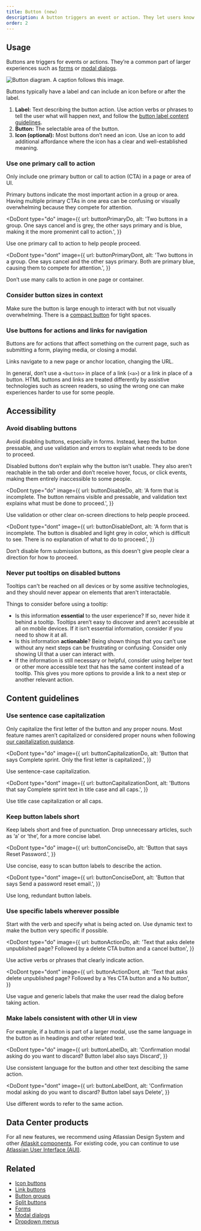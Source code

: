 ```yaml
---
title: Button (new)
description: A button triggers an event or action. They let users know what will happen next.
order: 2
---
```



## Usage

Buttons are triggers for events or actions. They’re a common part of larger experiences such as [forms](/patterns/forms) or [modal dialogs](/components/modal-dialog).

![Button diagram. A caption follows this image.](images/button-anatomy.png)

Buttons typically have a label and can include an icon before or after the label.

1. **Label:** Text describing the button action. Use action verbs or phrases to tell the user what will happen next, and follow the [button label content guidelines](/components/button/button-new/usage#content-guidelines).
1. **Button:** The selectable area of the button.
1. **Icon (optional):** Most buttons don’t need an icon. Use an icon to add additional affordance where the icon has a clear and well-established meaning.

### Use one primary call to action

Only include one primary button or call to action (CTA) in a page or area of UI.

Primary buttons indicate the most important action in a group or area. Having multiple primary CTAs in one area can be confusing or visually overwhelming because they compete for attention.

<DoDont
  type="do"
  image={{
    url: buttonPrimaryDo,
    alt: 'Two buttons in a group. One says cancel and is grey, the other says primary and is blue, making it the more promenint call to action.',
  }}
>
  Use one primary call to action to help people proceed.
</DoDont>

<DoDont
  type="dont"
  image={{
    url: buttonPrimaryDont,
    alt: 'Two buttons in a group. One says cancel and the other says primary. Both are primary blue, causing them to compete for attention.',
  }}
>
  Don’t use many calls to action in one page or container.
</DoDont>

### Consider button sizes in context

Make sure the button is large enough to interact with but not visually overwhelming. There is a [compact button](/components/button/examples#spacing) for tight spaces.

### Use buttons for actions and links for navigation

Buttons are for actions that affect something on the current page, such as submitting a form, playing media, or closing a modal.

Links navigate to a new page or anchor location, changing the URL.

In general, don’t use a `<button>` in place of a link (`<a>`) or a link in place of a button. HTML buttons and links are treated differently by assistive technologies such as screen readers, so using the wrong one can make experiences harder to use for some people.

## Accessibility

### Avoid disabling buttons

Avoid disabling buttons, especially in forms. Instead, keep the button pressable, and use validation and errors to explain what needs to be done to proceed.

Disabled buttons don’t explain why the button isn’t usable. They also aren’t reachable in the tab order and don’t receive hover, focus, or click events, making them entirely inaccessible to some people.

<DoDont
  type="do"
  image={{
    url: buttonDisableDo,
    alt: 'A form that is incomplete. The button remains visible and pressable, and validation text explains what must be done to proceed.',
  }}
>
  Use validation or other clear on-screen directions to help people proceed.
</DoDont>

<DoDont
  type="dont"
  image={{
    url: buttonDisableDont,
    alt: 'A form that is incomplete. The button is disabled and light grey in color, which is difficult to see. There is no explanation of what to do to proceed.',
  }}
>
  Don’t disable form submission buttons, as this doesn't give people clear a
  direction for how to proceed.
</DoDont>

### Never put tooltips on disabled buttons

Tooltips can't be reached on all devices or by some assitive technologies, and they should never appear on elements that aren't interactable.

<!-- Don’t attempt to create workarounds. If you are an Atlassian, Accessibility QA will make you redesign these implementations. -->

Things to consider before using a tooltip:

- Is this information **essential** to the user experience? If so, never hide it behind a tooltip. Tooltips aren’t easy to discover and aren’t accessible at all on mobile devices. If it isn’t essential information, consider if you need to show it at all.
- Is this information **actionable**? Being shown things that you can’t use without any next steps can be frustrating or confusing. Consider only showing UI that a user can interact with.
- If the information is still necessary or helpful, consider using helper text or other more accessible text that has the same content instead of a tooltip. This gives you more options to provide a link to a next step or another relevant action.

<!-- We know that disabled buttons with tooltips are sometimes used for feature discovery. We're working on guidance for this case. -->

<!-- TODO: make example showcasing focus behavior. Would be ideal to remove from usage and have as an example instead. -->

<Snippet name="button-best-practices" />

## Content guidelines

### Use sentence case capitalization

Only capitalize the first letter of the button and any proper nouns. Most feature names aren’t capitalized or considered proper nouns when following [our capitalization guidance](/content/language-and-grammar#capitalization).

<DoDont
  type="do"
  image={{
    url: buttonCapitalizationDo,
    alt: 'Button that says Complete sprint. Only the first letter is capitalized.',
  }}
>
  Use sentence-case capitalization.
</DoDont>

<DoDont
  type="dont"
  image={{
    url: buttonCapitalizationDont,
    alt: 'Buttons that say Complete sprint text in title case and all caps.',
  }}
>
  Use title case capitalization or all caps.
</DoDont>

### Keep button labels short

Keep labels short and free of punctuation. Drop unnecessary articles, such as ‘a’ or ‘the’, for a more concise label.

<DoDont
  type="do"
  image={{
    url: buttonConciseDo,
    alt: 'Button that says Reset Password.',
  }}
>
  Use concise, easy to scan button labels to describe the action.
</DoDont>

<DoDont
  type="dont"
  image={{
    url: buttonConciseDont,
    alt: 'Button that says Send a password reset email.',
  }}
>
  Use long, redundant button labels.
</DoDont>

### Use specific labels wherever possible

Start with the verb and specify what is being acted on. Use dynamic text to make the button very specific if possible.

<DoDont
  type="do"
  image={{
    url: buttonActionDo,
    alt: 'Text that asks delete unpublished page? Followed by a delete CTA button and a cancel button',
  }}
>
  Use active verbs or phrases that clearly indicate action.
</DoDont>

<DoDont
  type="dont"
  image={{
    url: buttonActionDont,
    alt: 'Text that asks delete unpublished page? Followed by a Yes CTA button and a No button',
  }}
>
  Use vague and generic labels that make the user read the dialog before taking
  action.
</DoDont>

### Make labels consistent with other UI in view

For example, if a button is part of a larger modal, use the same language in the button as in headings and other related text.

<DoDont
  type="do"
  image={{
    url: buttonLabelDo,
    alt: 'Confirmation modal asking do you want to discard? Button label also says Discard',
  }}
>
  Use consistent language for the button and other text descibing the same
  action.
</DoDont>

<DoDont
  type="dont"
  image={{
    url: buttonLabelDont,
    alt: 'Confirmation modal asking do you want to discard? Button label says Delete',
  }}
>
  Use different words to refer to the same action.
</DoDont>

## Data Center products

For all new features, we recommend using Atlassian Design System and other [Atlaskit components](https://atlaskit.atlassian.com/). For existing code, you can continue to use [Atlassian User Interface (AUI)](https://aui.atlassian.com/).

## Related

- [Icon buttons](/components/button/icon-button)
- [Link buttons](/components/button/link-button)
- [Button groups](/components/button/button-group/usage)
- [Split buttons](/components/button/split-button)
- [Forms](/patterns/forms)
- [Modal dialogs](/components/modal-dialog)
- [Dropdown menus](/components/dropdown-menu)
